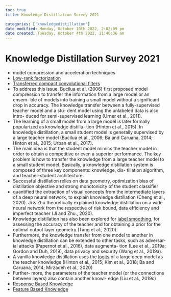 ```yaml
---
toc: true
title: Knowledge Distillation Survey 2021

categories: ['knowledgedistillation']
date modified: Monday, October 10th 2022, 2:02:09 pm
date created: Tuesday, October 4th 2022, 11:40:36 am
---
```


# Knowledge Distillation Survey 2021
- model compression and acceleration techniques
- [Low-rank factorization](Low-rank%20factorization.qmd)
- [Transferred compact convolutional filters](Transferred%20compact%20convolutional%20filters.qmd)
- To address this issue, Bucilua et al. (2006) first proposed model compression to transfer the information from a large model or an ensem- ble of models into training a small model without a significant drop in accuracy. The knowledge transfer between a fully-supervised teacher model and a stu- dent model using the unlabeled data is also intro- duced for semi-supervised learning (Urner et al., 2011).
- The learning of a small model from a large model is later formally popularized as knowledge distilla- tion (Hinton et al., 2015). In knowledge distillation, a small student model is generally supervised by a large teacher model (Bucilua et al., 2006; Ba and Caruana, 2014; Hinton et al., 2015; Urban et al., 2017).
- The main idea is that the student model mimics the teacher model in order to obtain a competitive or even a superior performance. The key problem is how to transfer the knowledge from a large teacher model to a small student model. Basically, a knowledge distillation system is composed of three key components: knowledge, dis- tillation algorithm, and teacher-student architecture.
- Successful distillation relies on data geometry, optimization bias of distillation objective and strong monotonicity of the student classifier
- quantified the extraction of visual concepts from the intermediate layers of a deep neural network, to explain knowledge distillation (Cheng et al., 2020). Ji & Zhu theoretically explained knowledge distillation on a wide neural network from the respective of risk bound, data efficiency and imperfect teacher (Ji and Zhu., 2020).
- Knowledge distillation has also been explored for [label smoothing](Label%20Smoothing.qmd), for assessing the accuracy of the teacher and for obtaining a prior for the optimal output layer geometry (Tang et al., 2020).
- Furthermore, the knowledge transfer from one model to another in knowledge distillation can be extended to other tasks, such as adversar- ial attacks (Papernot et al., 2016), data augmenta- tion (Lee et al., 2019a; Gordon and Duh, 2019), data privacy and security (Wang et al., 2019a).
- A vanilla knowledge distillation uses the [logits](Logits.qmd) of a large deep model as the teacher knowledge (Hinton et al., 2015; Kim et al., 2018; Ba and Caruana, 2014; Mirzadeh et al., 2020)
- Further- more, the parameters of the teacher model (or the connections between layers) also contain another knowl- edge (Liu et al., 2019c)
- [Response Based Knowledge](Response%20Based%20Knowledge.qmd)
- [Feature Based Knowledge](Feature%20Based%20Knowledge.qmd)



